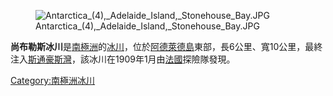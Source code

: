 {{unreferenced|time=2013-10-27T06:53:23+00:00}}
[[Image:Antarctica_(4),_Adelaide_Island,_Stonehouse_Bay.JPG|thumb]]

{{coord|67|20|S|68|13|W|type:glacier_region:AQ|display=title}}

'''尚布勒斯冰川'''是[[南極洲|南極洲]]的[[冰川|冰川]]，位於[[阿德萊德島|阿德萊德島]]東部，長6公里、寬10公里，最終注入[[斯通豪斯灣|斯通豪斯灣]]，該冰川在1909年1月由[[法國|法國]]探險隊發現。

{{DEFAULTSORT:Shambles Glacier}}
[[Category:南極洲冰川|Category:南極洲冰川]]


{{AdelaideIsland-geo-stub}}